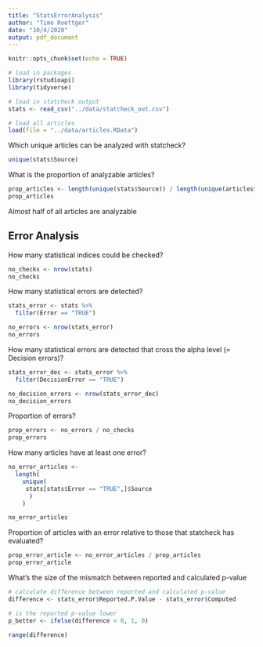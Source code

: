 ```yaml
---
title: "StatsErrorAnalysis"
author: "Timo Roettger"
date: "10/4/2020"
output: pdf_document
---
```


```r
knitr::opts_chunk$set(echo = TRUE)
```


```r

# load in packages
library(rstudioapi)
library(tidyverse)

# load in statcheck output
stats <- read_csv("../data/statcheck_out.csv")

# load all articles
load(file = "../data/articles.RData")

```

Which unique articles can be analyzed with statcheck?

```r

unique(stats$Source)

```
What is the proportion of analyzable articles?

```r

prop_articles <- length(unique(stats$Source)) / length(unique(articles$title))
prop_articles

```

Almost half of all articles are analyzable

## Error Analysis

How many statistical indices could be checked?

```r

no_checks <- nrow(stats)
no_checks

```

How many statistical errors are detected?

```r

stats_error <- stats %>% 
  filter(Error == "TRUE")

no_errors <- nrow(stats_error)
no_errors

```

How many statistical errors are detected that cross the alpha level (= Decision errors)?

```r

stats_error_dec <- stats_error %>% 
  filter(DecisionError == "TRUE")

no_decision_errors <- nrow(stats_error_dec)
no_decision_errors

```

Proportion of errors?

```r

prop_errors <- no_errors / no_checks
prop_errors

```

How many articles have at least one error?

```r

no_error_articles <- 
  length(
    unique(
     stats[stats$Error == "TRUE",]$Source
      )
    )

no_error_articles

```

Proportion of articles with an error relative to those that statcheck has evaluated?

```r

prop_error_article <- no_error_articles / prop_articles
prop_error_article

```

What's the size of the mismatch between reported and calculated p-value

```r

# calculate difference between reported and calculated p-value
difference <- stats_error$Reported.P.Value - stats_error$Computed

# is the reported p-value lower
p_better <- ifelse(difference < 0, 1, 0)

range(difference)

```






